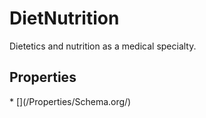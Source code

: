 # DietNutrition

Dietetics and nutrition as a medical specialty.

## Properties

<Grid>
* [](/Properties/Schema.org/)

</Grid>

